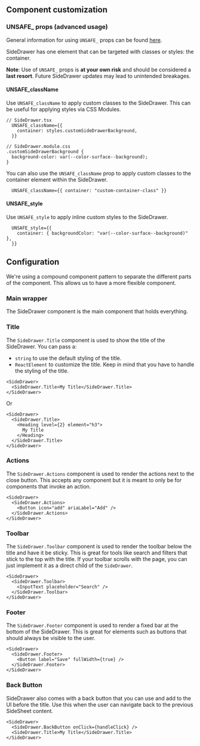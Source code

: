 ## Component customization

### UNSAFE\_ props (advanced usage)

General information for using `UNSAFE_` props can be found
[here](/guides/customizing-components).

SideDrawer has one element that can be targeted with classes or styles: the
container.

**Note**: Use of `UNSAFE_` props is **at your own risk** and should be
considered a **last resort**. Future SideDrawer updates may lead to unintended
breakages.

#### UNSAFE_className

Use `UNSAFE_className` to apply custom classes to the SideDrawer. This can be
useful for applying styles via CSS Modules.

```tsx
// SideDrawer.tsx
  UNSAFE_className={{
    container: styles.customSideDrawerBackground,
  }}

// SideDrawer.module.css
.customSideDrawerBackground {
  background-color: var(--color-surface--background);
}
```

You can also use the `UNSAFE_className` prop to apply custom classes to the
container element within the SideDrawer.

```tsx
  UNSAFE_className={{ container: "custom-container-class" }}
```

#### UNSAFE_style

Use `UNSAFE_style` to apply inline custom styles to the SideDrawer.

```tsx
  UNSAFE_style={{
    container: { backgroundColor: "var(--color-surface--background)" },
  }}
```

## Configuration

We're using a compound component pattern to separate the different parts of the
component. This allows us to have a more flexible component.

### Main wrapper

The SideDrawer component is the main component that holds everything.

### Title

The `SideDrawer.Title` component is used to show the title of the SideDrawer.
You can pass a:

- `string` to use the default styling of the title.
- `ReactElement` to customize the title. Keep in mind that you have to handle
  the styling of the title.

```tsx
<SideDrawer>
  <SideDrawer.Title>My Title</SideDrawer.Title>
</SideDrawer>
```

Or

```tsx
<SideDrawer>
  <SideDrawer.Title>
    <Heading level={2} element="h3">
      My Title
    </Heading>
  </SideDrawer.Title>
</SideDrawer>
```

### Actions

The `SideDrawer.Actions` component is used to render the actions next to the
close button. This accepts any component but it is meant to only be for
components that invoke an action.

```tsx
<SideDrawer>
  <SideDrawer.Actions>
    <Button icon="add" ariaLabel="Add" />
  </SideDrawer.Actions>
</SideDrawer>
```

### Toolbar

The `SideDrawer.Toolbar` component is used to render the toolbar below the title
and have it be sticky. This is great for tools like search and filters that
stick to the top with the title. If your toolbar scrolls with the page, you can
just implement it as a direct child of the `SideDrawer`.

```tsx
<SideDrawer>
  <SideDrawer.Toolbar>
    <InputText placeholder="Search" />
  </SideDrawer.Toolbar>
</SideDrawer>
```

### Footer

The `SideDrawer.Footer` component is used to render a fixed bar at the bottom of
the SideDrawer. This is great for elements such as buttons that should always be
visible to the user.

```tsx
<SideDrawer>
  <SideDrawer.Footer>
    <Button label="Save" fullWidth={true} />
  </SideDrawer.Footer>
</SideDrawer>
```

### Back Button

SideDrawer also comes with a back button that you can use and add to the UI
before the title. Use this when the user can navigate back to the previous
SideSheet content.

```tsx
<SideDrawer>
  <SideDrawer.BackButton onClick={handleClick} />
  <SideDrawer.Title>My Title</SideDrawer.Title>
</SideDrawer>
```
